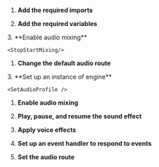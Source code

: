 

<PlatformWrapper platform="unity, android, react-js">

1.  **Add the required imports**

    <ImportLibrary />

1.  **Add the required variables**

    <SetVariables />

</PlatformWrapper>
<PlatformWrapper platform="react-js">
3. **Enable audio mixing**

    <StopStartMixing/>

1. **Change the default audio route**

    <AudioRoute/>

</PlatformWrapper>

<PlatformWrapper platform="unity, android">
3. **Set up an instance of <Vg k="COMPANY"/> engine**

    <SetAudioProfile />

1. **Enable audio mixing**

    <StopStartMixing/>

1. **Play, pause, and resume the sound effect**

    <PlayPauseResumeEffect/>

1. **Apply voice effects**

    <ApplyVoiceEffects />

1. **Set up an event handler to respond to events**

    <EventHandler />

1. **Set the audio route**

    <SetAudioRoute />

</PlatformWrapper>
